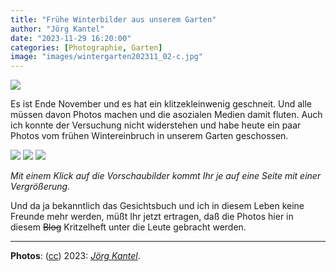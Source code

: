 ```yaml
---
title: "Frühe Winterbilder aus unserem Garten"
author: "Jörg Kantel"
date: "2023-11-29 16:20:00"
categories: [Photographie, Garten]
image: "images/wintergarten202311_02-c.jpg"
---
```


[![](images/wintergarten202311_01-b.jpg)](https://www.flickr.com/photos/schockwellenreiter/53364402275/)

Es ist Ende November und es hat ein klitzekleinwenig geschneit. Und alle müssen davon Photos machen und die asozialen Medien damit fluten. Auch ich konnte der Versuchung nicht widerstehen und habe heute ein paar Photos vom frühen Wintereinbruch in unserem Garten geschossen.

[![](images/wintergarten202311_02.jpg)](https://www.flickr.com/photos/schockwellenreiter/53364273529/)&nbsp;[![](images/wintergarten202311_01.jpg)](https://www.flickr.com/photos/schockwellenreiter/53364402275/)&nbsp;[![](images/wintergarten202311_03.jpg)](https://www.flickr.com/photos/schockwellenreiter/53363069807/)

*Mit einem Klick auf die Vorschaubilder kommt Ihr je auf eine Seite mit einer Vergrößerung.*

Und da ja bekanntlich das Gesichtsbuch und ich in diesem Leben keine Freunde mehr werden, müßt Ihr jetzt ertragen, daß die Photos hier in diesem ~~Blog~~ Kritzelheft unter die Leute gebracht werden.

---

**Photos**: ([cc](http://creativecommons.org/licenses/by-nc-nd/2.0/)) 2023: *[Jörg Kantel](http://cognitiones.kantel-chaos-team.de/cv.html)*.
